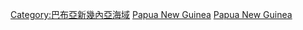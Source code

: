 {{Commonscat|Straits of Papua New Guinea}}

[[Category:巴布亞新幾內亞海域|Category:巴布亞新幾內亞海域]]
[[Category:大洋洲海峽|Papua New Guinea]]
[[Category:各國海峽|Papua New Guinea]]